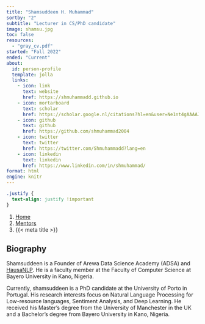 ```yaml
---
title: "Shamsuddeen H. Muhammad"
sortby: "2"
subtitle: "Lecturer in CS/PhD candidate"
image: shamsu.jpg
toc: false
resources: 
  - "gray_cv.pdf"
started: "Fall 2022"
ended: "Current"
about:
  id: person-profile
  template: jolla
  links:
    - icon: link
      text: website
      href: https://shmuhammadd.github.io
    - icon: mortarboard
      text: scholar
      href: https://scholar.google.nl/citations?hl=en&user=Ne1nt4gAAAAJ
    - icon: github
      text: github
      href: https://github.com/shmuhammad2004
    - icon: twitter
      text: twitter
      href: https://twitter.com/Shmuhammadd?lang=en
    - icon: linkedin
      text: linkedin
      href: https://www.linkedin.com/in/shmuhammad/
format: html
engine: knitr
---
```



```css
.justify {
  text-align: justify !important
}
```


```{=html}
<nav aria-label="breadcrumb">
  <ol class="breadcrumb">
    <li class="breadcrumb-item"><a href="../../index.html">Home</a></li>
    <li class="breadcrumb-item"><a href="../../mentors.html">Mentors</a></li>
    <li class="breadcrumb-item active" aria-current="page">{{< meta title >}}</li>
  </ol>
</nav>
```

:::{#person-profile}
:::


::: {.justify}

## Biography

Shamsuddeen is a Founder of Arewa Data Science Academy (ADSA) and [HausaNLP](https://www.hausanlp.org). He is a faculty member at the Faculty of Computer Science at Bayero University in Kano, Nigeria.

Currently, shamsuddeen is a PhD candidate at the University of Porto in Portugal. His research interests focus on Natural Language Processing for Low-resource languages, Sentiment Analysis, and Deep Learning. He received his Master's degree from the University of Manchester in the UK and a Bachelor's degree from Bayero University in Kano, Nigeria.  

:::